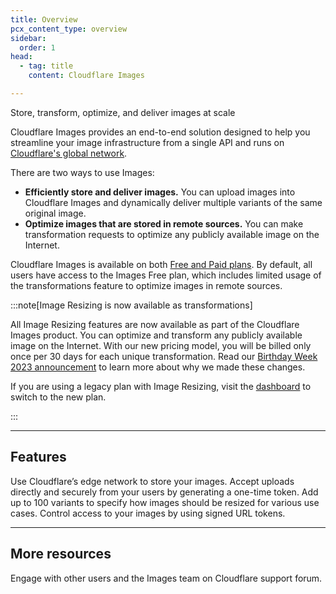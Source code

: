 ```yaml
---
title: Overview
pcx_content_type: overview
sidebar:
  order: 1
head:
  - tag: title
    content: Cloudflare Images

---
```



<Description>

Store, transform, optimize, and deliver images at scale 
</Description>

<Plan type="all" />

Cloudflare Images provides an end-to-end solution designed to help you streamline your image infrastructure from a single API and runs on [Cloudflare's global network](https://www.cloudflare.com/network/).

There are two ways to use Images:

- **Efficiently store and deliver images.** You can upload images into Cloudflare Images and dynamically deliver multiple variants of the same original image.
- **Optimize images that are stored in remote sources.** You can make transformation requests to optimize any publicly available image on the Internet.

Cloudflare Images is available on both [Free and Paid plans](/images/pricing/). By default, all users have access to the Images Free plan, which includes limited usage of the transformations feature to optimize images in remote sources.

:::note[Image Resizing is now available as transformations]

All Image Resizing features are now available as part of the Cloudflare Images product. You can optimize and transform any publicly available image on the Internet. With our new pricing model, you will be billed only once per 30 days for each unique transformation. Read our [Birthday Week 2023 announcement](https://blog.cloudflare.com/merging-images-and-image-resizing/) to learn more about why we made these changes.

If you are using a legacy plan with Image Resizing, visit the [dashboard](https://dash.cloudflare.com/) to switch to the new plan.


:::

***

## Features

<Feature header="Storage" href="/images/upload-images/">
Use Cloudflare’s edge network to store your images.


</Feature>

<Feature header="Direct creator upload" href="/images/upload-images/direct-creator-upload/">
Accept uploads directly and securely from your users by generating a one-time token. 
</Feature>

<Feature header="Variants" href="/images/transform-images" cta="Create variants by transforming images">
Add up to 100 variants to specify how images should be resized for various use cases. 
</Feature>

<Feature header="Signed URLs" href="/images/manage-images/serve-images/serve-private-images" cta="Serve private images">
Control access to your images by using signed URL tokens. 
</Feature>

***

## More resources

<CardGrid>

<LinkTitleCard title="Community Forum" href="https://community.cloudflare.com/c/developers/images/63" icon="open-book">

Engage with other users and the Images team on Cloudflare support forum. 
</LinkTitleCard>

</CardGrid>
